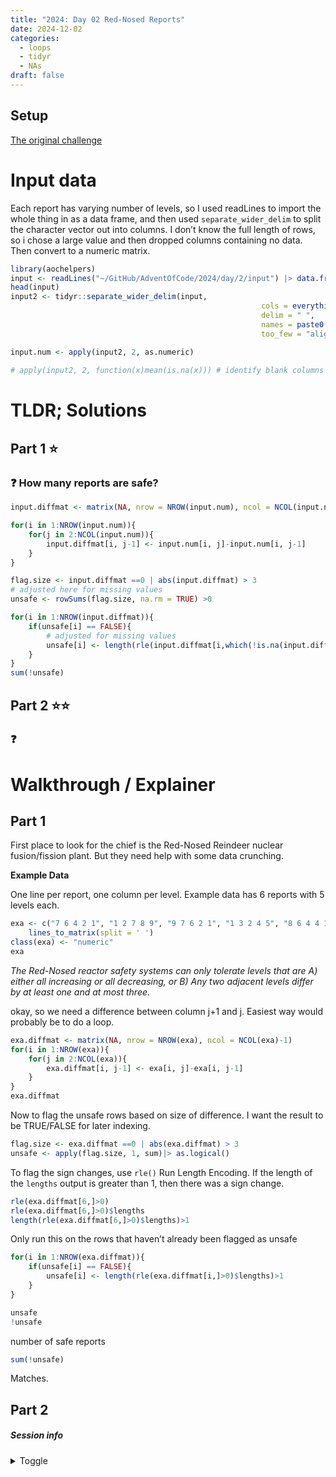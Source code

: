```yaml
---
title: "2024: Day 02 Red-Nosed Reports"
date: 2024-12-02
categories:
  - loops
  - tidyr
  - NAs
draft: false
---
```


## Setup

[The original challenge](https://adventofcode.com/2024/day/02)

# Input data
Each report has varying number of levels, so I used readLines to import the whole thing in as a data frame, and then used `separate_wider_delim` to split the character vector out into columns. I don't know the full length of rows, so i chose a large value and then dropped columns containing no data. Then convert to a numeric matrix. 

```r
library(aochelpers)
input <- readLines("~/GitHub/AdventOfCode/2024/day/2/input") |> data.frame()
head(input)
input2 <- tidyr::separate_wider_delim(input, 
														cols = everything(), 
														delim = " ",
														names = paste0("rpt", 1:8), 
														too_few = "align_start")

input.num <- apply(input2, 2, as.numeric)
			
# apply(input2, 2, function(x)mean(is.na(x))) # identify blank columns
```

# TLDR; Solutions

## Part 1 ⭐

::: {.callout-danger}
### ❓  How many reports are safe?
:::

```r
input.diffmat <- matrix(NA, nrow = NROW(input.num), ncol = NCOL(input.num)-1)

for(i in 1:NROW(input.num)){
	for(j in 2:NCOL(input.num)){
		input.diffmat[i, j-1] <- input.num[i, j]-input.num[i, j-1]
	}
}

flag.size <- input.diffmat ==0 | abs(input.diffmat) > 3
# adjusted here for missing values
unsafe <- rowSums(flag.size, na.rm = TRUE) >0

for(i in 1:NROW(input.diffmat)){
	if(unsafe[i] == FALSE){
		# adjusted for missing values
		unsafe[i] <- length(rle(input.diffmat[i,which(!is.na(input.diffmat[i,]))]> 0)$lengths)>1
	}
}
sum(!unsafe)
```



## Part 2 ⭐⭐

::: {.callout-danger}
### ❓  
:::




# Walkthrough / Explainer

## Part 1
First place to look for the chief is the Red-Nosed Reindeer nuclear fusion/fission plant. But they need help with some data crunching. 

:::{.callout-exa icon=true}
**Example Data**

One line per report, one column per level. Example data has 6 reports with 5 levels each. 
```r
exa <- c("7 6 4 2 1", "1 2 7 8 9", "9 7 6 2 1", "1 3 2 4 5", "8 6 4 4 1", "1 3 6 7 9") |>
	lines_to_matrix(split = ' ')
class(exa) <- "numeric"
exa
```
:::

_The Red-Nosed reactor safety systems can only tolerate levels that are A) either all increasing or all decreasing, or B) Any two adjacent levels differ by at least one and at most three._

okay, so we need a difference between column j+1 and j. Easiest way would probably be to do a loop. 

```r
exa.diffmat <- matrix(NA, nrow = NROW(exa), ncol = NCOL(exa)-1)
for(i in 1:NROW(exa)){
	for(j in 2:NCOL(exa)){
		exa.diffmat[i, j-1] <- exa[i, j]-exa[i, j-1]
	}
}
exa.diffmat
```

Now to flag the unsafe rows based on size of difference. I want the result to be TRUE/FALSE for later indexing. 

```r
flag.size <- exa.diffmat ==0 | abs(exa.diffmat) > 3
unsafe <- apply(flag.size, 1, sum)|> as.logical()
```

To flag the sign changes, use `rle()` Run Length Encoding. If the length of the `lengths` output is greater than 1, then there was a sign change. 

```r
rle(exa.diffmat[6,]>0)
rle(exa.diffmat[6,]>0)$lengths
length(rle(exa.diffmat[6,]>0)$lengths)>1
```

Only run this on the rows that haven't already been flagged as unsafe
```r
for(i in 1:NROW(exa.diffmat)){
	if(unsafe[i] == FALSE){
		unsafe[i] <- length(rle(exa.diffmat[i,]>0)$lengths)>1
	}
}

unsafe
!unsafe
```

number of safe reports
```r
sum(!unsafe)
```

Matches. 


## Part 2

##### Session info {.appendix}

<details><summary>Toggle</summary>


```r
#| echo: false
sessioninfo::session_info(pkgs = "attached")
```


</details>





